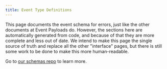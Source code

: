 ```yaml
---
title: Event Type Definitions
---
```


This page documents the event schema for errors, just like the other documents
at <Link to="/sdk/protocol/event-payloads/">Event Payloads</Link> do. However, the
sections here are automatically generated from code, and because of that they
are more complete and less out of date. We intend to make this page the single
source of truth and replace all the other "interface" pages, but there is still
some work to be done to make this more human-readable.

Go to [our schemas repo](https://github.com/getsentry/sentry-data-schemas) to
learn more.

<JsonSchema id="relay-event" />
